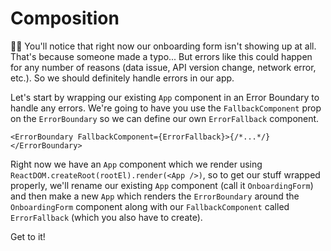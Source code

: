 # Composition

👨‍💼 You'll notice that right now our onboarding form isn't showing up at all.
That's because someone made a typo... But errors like this could happen for any
number of reasons (data issue, API version change, network error, etc.). So we
should definitely handle errors in our app.

Let's start by wrapping our existing `App` component in an Error Boundary to
handle any errors. We're going to have you use the `FallbackComponent` prop on
the `ErrorBoundary` so we can define our own `ErrorFallback` component.

```tsx
<ErrorBoundary FallbackComponent={ErrorFallback}>{/*...*/}</ErrorBoundary>
```

Right now we have an `App` component which we render using
`ReactDOM.createRoot(rootEl).render(<App />)`, so to get our stuff wrapped
properly, we'll rename our existing `App` component (call it `OnboardingForm`) and
then make a new `App` which renders the `ErrorBoundary` around the `OnboardingForm`
component along with our `FallbackComponent` called `ErrorFallback` (which you
also have to create).

Get to it!
